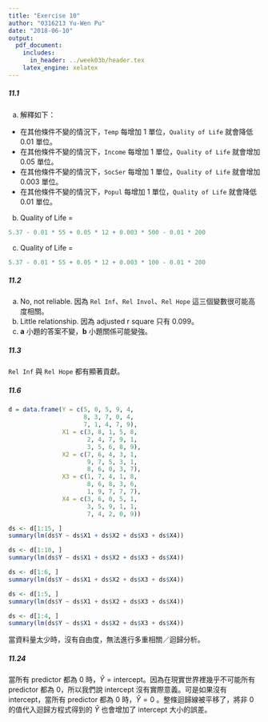 ```yaml
---
title: "Exercise 10"
author: "0316213 Yu-Wen Pu"
date: "2018-06-10"
output:
  pdf_document:
    includes:
      in_header: ../week03b/header.tex
    latex_engine: xelatex
---
```


##### 11.1

a) 解釋如下：
  + 在其他條件不變的情況下，`Temp` 每增加 1 單位，`Quality of Life` 就會降低 0.01 單位。
  + 在其他條件不變的情況下，`Income` 每增加 1 單位，`Quality of Life` 就會增加 0.05 單位。
  + 在其他條件不變的情況下，`SocSer` 每增加 1 單位，`Quality of Life` 就會增加 0.003 單位。
  + 在其他條件不變的情況下，`Popul` 每增加 1 單位，`Quality of Life` 就會降低 0.01 單位。
b) Quality of Life =

```r
5.37 - 0.01 * 55 + 0.05 * 12 + 0.003 * 500 - 0.01 * 200
```

c) Quality of Life =

```r
5.37 - 0.01 * 55 + 0.05 * 12 + 0.003 * 100 - 0.01 * 200
```

##### 11.2

a) No, not reliable. 因為 `Rel Inf`、`Rel Invol`、`Rel Hope` 這三個變數很可能高度相關。
b) Little relationship. 因為 adjusted r square 只有 0.099。
c) **a** 小題的答案不變，**b** 小題關係可能變強。

##### 11.3

`Rel Inf` 與 `Rel Hope` 都有顯著貢獻。

##### 11.6

```r
d = data.frame(Y = c(5, 0, 5, 9, 4,
                     8, 3, 7, 0, 4,
                     7, 1, 4, 7, 9),
               X1 = c(3, 8, 1, 5, 8,
                      2, 4, 7, 9, 1,
                      3, 5, 6, 8, 9),
               X2 = c(7, 6, 4, 3, 1,
                      9, 7, 5, 3, 1,
                      8, 6, 0, 3, 7),
               X3 = c(1, 7, 4, 1, 8,
                      8, 6, 8, 3, 6,
                      1, 9, 7, 7, 7),
               X4 = c(3, 6, 0, 5, 1,
                      3, 5, 9, 1, 1,
                      7, 4, 2, 0, 9))
```

```r
ds <- d[1:15, ]
summary(lm(ds$Y ~ ds$X1 + ds$X2 + ds$X3 + ds$X4))
```

```r
ds <- d[1:10, ]
summary(lm(ds$Y ~ ds$X1 + ds$X2 + ds$X3 + ds$X4))
```

```r
ds <- d[1:6, ]
summary(lm(ds$Y ~ ds$X1 + ds$X2 + ds$X3 + ds$X4))
```

```r
ds <- d[1:5, ]
summary(lm(ds$Y ~ ds$X1 + ds$X2 + ds$X3 + ds$X4))
```

```r
ds <- d[1:4, ]
summary(lm(ds$Y ~ ds$X1 + ds$X2 + ds$X3 + ds$X4))
```

當資料量太少時，沒有自由度，無法進行多重相關／迴歸分析。

##### 11.24

當所有 predictor 都為 0 時，$\hat{Y}=\text{intercept}$。因為在現實世界裡幾乎不可能所有 predictor 都為 0，所以我們說 intercept 沒有實際意義。可是如果沒有 intercept，當所有 predictor 都為 0 時，$\hat{Y}=0$ 。整條迴歸線被平移了，將非 0 的值代入迴歸方程式得到的 $\hat{Y}$ 也會增加了 intercept 大小的誤差。
